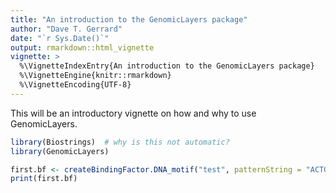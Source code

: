 ```yaml
---
title: "An introduction to the GenomicLayers package"
author: "Dave T. Gerrard"
date: "`r Sys.Date()`"
output: rmarkdown::html_vignette
vignette: >
  %\VignetteIndexEntry{An introduction to the GenomicLayers package}
  %\VignetteEngine{knitr::rmarkdown}
  %\VignetteEncoding{UTF-8}
---
```




This will be an introductory vignette on how and why to use GenomicLayers.


```r
library(Biostrings)  # why is this not automatic?
library(GenomicLayers)

first.bf <- createBindingFactor.DNA_motif("test", patternString = "ACTGGGCTA") 
print(first.bf)
```
